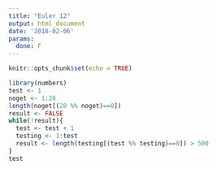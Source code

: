 ```yaml
---
title: "Euler 12"
output: html_document
date: '2018-02-06'
params:
  done: F
---
```


```r
knitr::opts_chunk$set(echo = TRUE)
```

```r
library(numbers)
test <- 1
noget <- 1:28
length(noget[(28 %% noget)==0])
result <- FALSE
while(!result){
  test <- test + 1
  testing <- 1:test
  result <- length(testing[(test %% testing)==0]) > 500
}
test
```

